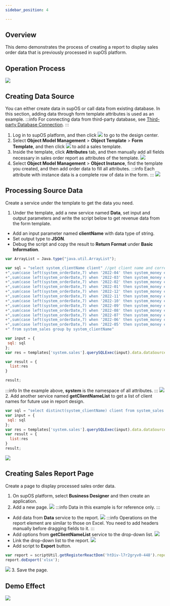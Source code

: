 ```yaml
---
sidebar_position: 4

---
```


## Overview
This demo demonstrates the process of creating a report to display sales order data that is previously processed in supOS platform.
## Operation Process
![](https://wordpressfreezonex.oss-accelerate.aliyuncs.com/demo/15.png)
## Creating Data Source
You can either create data in supOS or call data from existing database. In this section, adding data through form template attributes is used as an example.
:::info
For connecting data from third-party database, see <a href="../X-Collector Connection Demo/Third-party Database Connection">Third-party Database Connection</a>.
:::
1. Log in to supOS platform, and then click ![](https://wordpressfreezonex.oss-accelerate.aliyuncs.com/platform/7.png) to go to the design center.
2. Select **Object Model Management** > **Object Template** > **Form Template**, and then click ![](https://wordpressfreezonex.oss-accelerate.aliyuncs.com/factoryModeling/26.png) to add a sales template.<br/>
3. Inside the template, click **Attributes** tab, and then manually add all fields necessary in sales order report as attributes of the template.
![](https://wordpressfreezonex.oss-accelerate.aliyuncs.com/demo/17.png)
4. Select **Object Model Management** > **Object Instance**, find the template you created, and then add order data to fill all attributes.
:::info
Each attribute with instance data is a complete row of data in the form.
:::
![](https://wordpressfreezonex.oss-accelerate.aliyuncs.com/demo/20.gif)

## Processing Source Data
Create a service under the template to get the data you need.
1. Under the template, add a new service named **Data**, set input and output parameters and write the script below to get revenue data from the form template.
- Add an input parameter named **clientName** with data type of string.
- Set output type to **JSON**.
- Debug the script and copy the result to **Return Format** under **Basic Information**.
```javascript
var ArrayList = Java.type("java.util.ArrayList");

var sql = "select system_clientName client" //get client name and corresponding revenue money in each month, and then display data by client name
+",sum(case left(system_orderDate,7) when '2022-04' then system_money else '0' end) m202204"
+",sum(case left(system_orderDate,7) when '2022-03' then system_money else '0' end) m202203"
+",sum(case left(system_orderDate,7) when '2022-02' then system_money else '0' end) m202202"
+",sum(case left(system_orderDate,7) when '2022-01' then system_money else '0' end) m202201"
+",sum(case left(system_orderDate,7) when '2022-12' then system_money else '0' end) m202212"
+",sum(case left(system_orderDate,7) when '2022-11' then system_money else '0' end) m202211"
+",sum(case left(system_orderDate,7) when '2022-10' then system_money else '0' end) m202210"
+",sum(case left(system_orderDate,7) when '2022-09' then system_money else '0' end) m202209"
+",sum(case left(system_orderDate,7) when '2022-08' then system_money else '0' end) m202208"
+",sum(case left(system_orderDate,7) when '2022-07' then system_money else '0' end) m202207"
+",sum(case left(system_orderDate,7) when '2022-06' then system_money else '0' end) m202206"
+",sum(case left(system_orderDate,7) when '2022-05' then system_money else '0' end) m202205"
+" from system_sales group by system_clientName"  

var input = {
 sql: sql
};
var res = templates['system.sales'].querySQLExec(input).data.dataSource; //get field information from the template

var result = {
  list:res
}

result;
```
:::info
In the example above, **system** is the namespace of all attributes.
:::
![](https://wordpressfreezonex.oss-accelerate.aliyuncs.com/demo/21.gif)
2. Add another service named **getClientNameList** to get a list of client names for future use in report design.
```javascript
var sql = "select distinct(system_clientName) client from system_sales "
var input = {
 sql: sql
};
var res = templates['system.sales'].querySQLExec(input).data.dataSource; 
var result = {
  list:res
}
result;
```
![](https://wordpressfreezonex.oss-accelerate.aliyuncs.com/demo/22.gif)

## Creating Sales Report Page
Create a page to display processed sales order data.
1. On supOS platform, select **Business Designer** and then create an application.
2. Add a new page.
![](https://wordpressfreezonex.oss-accelerate.aliyuncs.com/demo/16.png)
:::info
Data in this example is for reference only.
:::
- Add data from **Data** service to the report.
![](https://wordpressfreezonex.oss-accelerate.aliyuncs.com/demo/23.gif)
:::info
Operations on the report element are similar to those on Excel. You need to add headers manually before dragging fields to it.
:::
- Add options from **getClientNameList** service to the drop-down list.
![](https://wordpressfreezonex.oss-accelerate.aliyuncs.com/demo/24.gif)
- Link the drop-down list to the report.
![](https://wordpressfreezonex.oss-accelerate.aliyuncs.com/demo/25.gif)
- Add script to **Export** button.
```javascript
var report = scriptUtil.getRegisterReactDom('htDiv-l7r2gryv0-448').report; //get data from the report element
report.doExport('xlsx');
```
![](https://wordpressfreezonex.oss-accelerate.aliyuncs.com/demo/26.gif)
3. Save the page.

## Demo Effect
![](https://wordpressfreezonex.oss-accelerate.aliyuncs.com/demo/27.gif)


